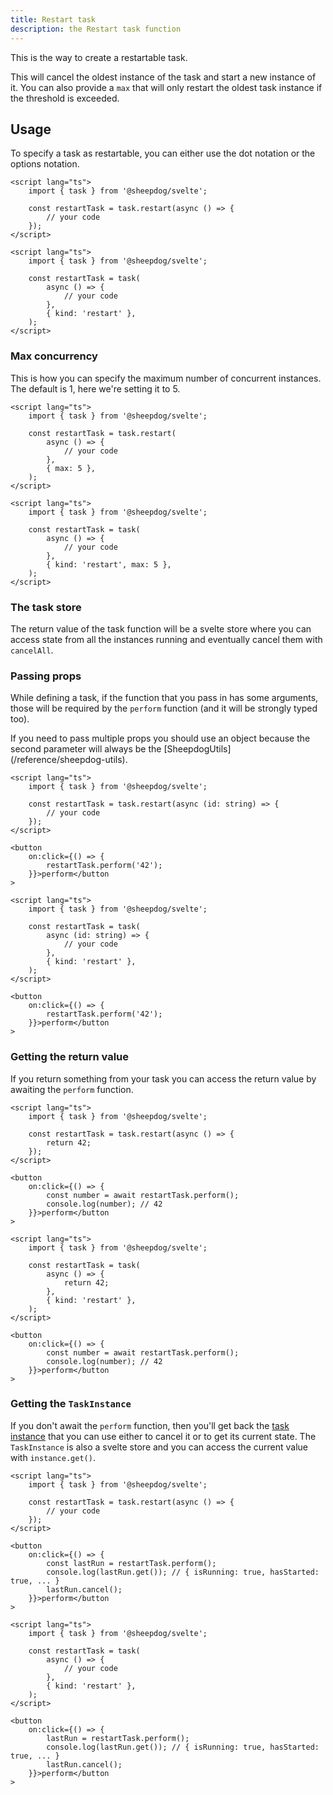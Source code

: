 ```yaml
---
title: Restart task
description: the Restart task function
---
```



This is the way to create a restartable task.

This will cancel the oldest instance of the task and start a new instance of it. You can also
provide a `max` that will only restart the oldest task instance if the threshold is exceeded.

## Usage

To specify a task as restartable, you can either use the dot notation or the options notation.

<Tabs syncKey="notation">

<TabItem label="Dot notation">

```svelte
<script lang="ts">
	import { task } from '@sheepdog/svelte';

	const restartTask = task.restart(async () => {
		// your code
	});
</script>
```

</TabItem>

<TabItem label="Options notation">

```svelte
<script lang="ts">
	import { task } from '@sheepdog/svelte';

	const restartTask = task(
		async () => {
			// your code
		},
		{ kind: 'restart' },
	);
</script>
```

</TabItem>

</Tabs>

### Max concurrency

This is how you can specify the maximum number of concurrent instances. The default is 1, here we're
setting it to 5.

<Tabs syncKey="notation">

<TabItem label="Dot notation">

```svelte
<script lang="ts">
	import { task } from '@sheepdog/svelte';

	const restartTask = task.restart(
		async () => {
			// your code
		},
		{ max: 5 },
	);
</script>
```

</TabItem>

<TabItem label="Options notation">

```svelte
<script lang="ts">
	import { task } from '@sheepdog/svelte';

	const restartTask = task(
		async () => {
			// your code
		},
		{ kind: 'restart', max: 5 },
	);
</script>
```

</TabItem>

</Tabs>

### The task store

The return value of the task function will be a svelte store where you can access state from all the
instances running and eventually cancel them with `cancelAll`.

<LinkCard
	href="/getting-started/usage/#task-structure"
	title="Task structure"
	description="Take a look at the Task structure documentation in our Getting started"
/>

### Passing props

While defining a task, if the function that you pass in has some arguments, those will be required
by the `perform` function (and it will be strongly typed too).

<Aside type="caution">
	If you need to pass multiple props you should use an object because the second parameter will
	always be the [SheepdogUtils](/reference/sheepdog-utils).
</Aside>

<Tabs syncKey="notation">

<TabItem label="Dot notation">

```svelte
<script lang="ts">
	import { task } from '@sheepdog/svelte';

	const restartTask = task.restart(async (id: string) => {
		// your code
	});
</script>

<button
	on:click={() => {
		restartTask.perform('42');
	}}>perform</button
>
```

</TabItem>

<TabItem label="Options notation">

```svelte
<script lang="ts">
	import { task } from '@sheepdog/svelte';

	const restartTask = task(
		async (id: string) => {
			// your code
		},
		{ kind: 'restart' },
	);
</script>

<button
	on:click={() => {
		restartTask.perform('42');
	}}>perform</button
>
```

</TabItem>

</Tabs>

### Getting the return value

If you return something from your task you can access the return value by awaiting the `perform`
function.

<Tabs syncKey="notation">

<TabItem label="Dot notation">

```svelte
<script lang="ts">
	import { task } from '@sheepdog/svelte';

	const restartTask = task.restart(async () => {
		return 42;
	});
</script>

<button
	on:click={() => {
		const number = await restartTask.perform();
		console.log(number); // 42
	}}>perform</button
>
```

</TabItem>

<TabItem label="Options notation">

```svelte
<script lang="ts">
	import { task } from '@sheepdog/svelte';

	const restartTask = task(
		async () => {
			return 42;
		},
		{ kind: 'restart' },
	);
</script>

<button
	on:click={() => {
		const number = await restartTask.perform();
		console.log(number); // 42
	}}>perform</button
>
```

</TabItem>

</Tabs>

### Getting the `TaskInstance`

If you don't await the `perform` function, then you'll get back the
[task instance](/reference/task-instance) that you can use either to cancel it or to get its current
state. The `TaskInstance` is also a svelte store and you can access the current value with
`instance.get()`.

<Tabs syncKey="notation">

<TabItem label="Dot notation">

```svelte
<script lang="ts">
	import { task } from '@sheepdog/svelte';

	const restartTask = task.restart(async () => {
		// your code
	});
</script>

<button
	on:click={() => {
		const lastRun = restartTask.perform();
		console.log(lastRun.get()); // { isRunning: true, hasStarted: true, ... }
		lastRun.cancel();
	}}>perform</button
>
```

</TabItem>

<TabItem label="Options notation">

```svelte
<script lang="ts">
	import { task } from '@sheepdog/svelte';

	const restartTask = task(
		async () => {
			// your code
		},
		{ kind: 'restart' },
	);
</script>

<button
	on:click={() => {
		lastRun = restartTask.perform();
		console.log(lastRun.get()); // { isRunning: true, hasStarted: true, ... }
		lastRun.cancel();
	}}>perform</button
>
```

</TabItem>

</Tabs>
